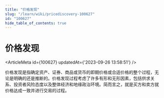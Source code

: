 ```yaml
---
title: "价格发现"
slug: "/learn/wiki/pricediscovery-100627"
id: "100627"
hide_table_of_contents: true
---
```



# 价格发现

<ArticleMeta id={100627} updatedAt={'2023-09-26 13:58:51'} />
<div className='border-solid border-b border-t-0 my-4 border-[var(--ifm-color-gray-300)]' />

价格发现是指确定资产、证券、商品或货币的即期价格或合适价格的整个过程，无论是明确的还是推断的。价格发现过程考虑了许多有形和无形因素，包括供求关系、投资者风险态度以及整体经济和地缘政治环境。简而言之，就是买方和卖方就价格达成一致并进行交易的过程。
